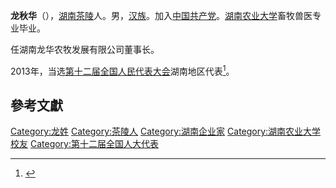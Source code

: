 '''龙秋华'''（{{bd|1972年|10月|}}），[[湖南|湖南]][[茶陵|茶陵]]人。男，[[汉族|汉族]]。加入[[中国共产党|中国共产党]]。[[湖南农业大学|湖南农业大学]]畜牧兽医专业毕业。

任湖南龙华农牧发展有限公司董事长。

2013年，当选[[第十二届全国人民代表大会|第十二届全国人民代表大会]]湖南地区代表<ref>{{cite news|title=全国人大代表信息-龙秋华|url=http://210.82.31.1:8084/delegate/viewDelegate.action?dbid=121653|accessdate=2013-04-05|newspaper=全国人大网|archive-url=https://web.archive.org/web/20160828190643/http://www.npc.gov.cn/delegate/viewDelegate.action?dbid=121653|archive-date=2016-08-28|dead-url=yes}}</ref>。

==參考文獻==
{{reflist}}

{{中国政治人物小作品}}
{{DEFAULTSORT:L}}
[[Category:龙姓|Category:龙姓]]
[[Category:茶陵人|Category:茶陵人]]
[[Category:湖南企业家|Category:湖南企业家]]
[[Category:湖南农业大学校友|Category:湖南农业大学校友]]
[[Category:第十二届全国人大代表|Category:第十二届全国人大代表]]
